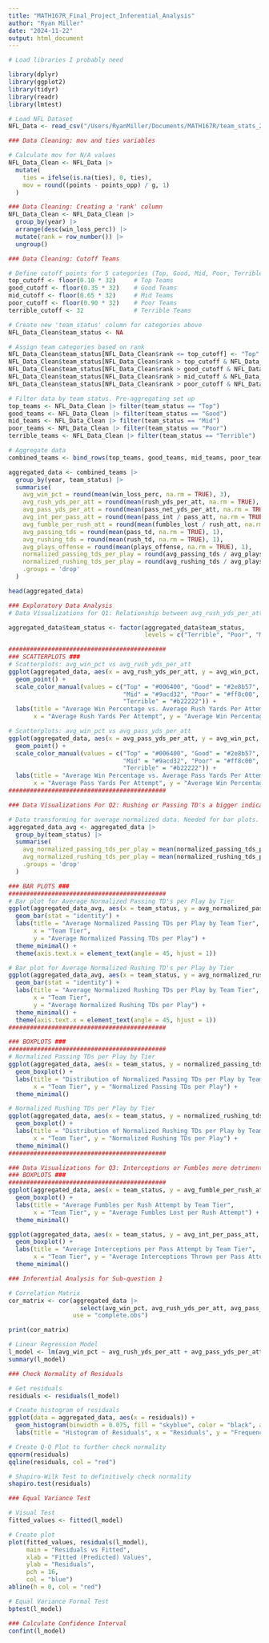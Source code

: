 ```yaml
---
title: "MATH167R_Final_Project_Inferential_Analysis"
author: "Ryan Miller"
date: "2024-11-22"
output: html_document
---
```


```r
# Load libraries I probably need

library(dplyr)
library(ggplot2)
library(tidyr)
library(readr)
library(lmtest)
```

```r
# Load NFL Dataset
NFL_Data <- read_csv("/Users/RyanMiller/Documents/MATH167R/team_stats_2003_2023.csv")
```


```r
### Data Cleaning: mov and ties variables

# Calculate mov for N/A values
NFL_Data_Clean <- NFL_Data |>
  mutate(
    ties = ifelse(is.na(ties), 0, ties),
    mov = round((points - points_opp) / g, 1)
  )

### Data Cleaning: Creating a 'rank' column
NFL_Data_Clean <- NFL_Data_Clean |>
  group_by(year) |>
  arrange(desc(win_loss_perc)) |>
  mutate(rank = row_number()) |>
  ungroup()

### Data Cleaning: Cutoff Teams

# Define cutoff points for 5 categories (Top, Good, Mid, Poor, Terrible)
top_cutoff <- floor(0.10 * 32)     # Top Teams
good_cutoff <- floor(0.35 * 32)    # Good Teams
mid_cutoff <- floor(0.65 * 32)     # Mid Teams
poor_cutoff <- floor(0.90 * 32)    # Poor Teams
terrible_cutoff <- 32              # Terrible Teams

# Create new 'team_status' column for categories above
NFL_Data_Clean$team_status <- NA

# Assign team categories based on rank
NFL_Data_Clean$team_status[NFL_Data_Clean$rank <= top_cutoff] <- "Top"
NFL_Data_Clean$team_status[NFL_Data_Clean$rank > top_cutoff & NFL_Data_Clean$rank <= good_cutoff] <- "Good"
NFL_Data_Clean$team_status[NFL_Data_Clean$rank > good_cutoff & NFL_Data_Clean$rank <= mid_cutoff] <- "Mid"
NFL_Data_Clean$team_status[NFL_Data_Clean$rank > mid_cutoff & NFL_Data_Clean$rank <= poor_cutoff] <- "Poor"
NFL_Data_Clean$team_status[NFL_Data_Clean$rank > poor_cutoff & NFL_Data_Clean$rank <= terrible_cutoff] <- "Terrible"                     
```

```r
# Filter data by team status. Pre-aggregating set up
top_teams <- NFL_Data_Clean |> filter(team_status == "Top")
good_teams <- NFL_Data_Clean |> filter(team_status == "Good")
mid_teams <- NFL_Data_Clean |> filter(team_status == "Mid")
poor_teams <- NFL_Data_Clean |> filter(team_status == "Poor")
terrible_teams <- NFL_Data_Clean |> filter(team_status == "Terrible")

# Aggregate data
combined_teams <- bind_rows(top_teams, good_teams, mid_teams, poor_teams, terrible_teams)

aggregated_data <- combined_teams |>
  group_by(year, team_status) |>
  summarise(
    avg_win_pct = round(mean(win_loss_perc, na.rm = TRUE), 3),
    avg_rush_yds_per_att = round(mean(rush_yds_per_att, na.rm = TRUE), 1),
    avg_pass_yds_per_att = round(mean(pass_net_yds_per_att, na.rm = TRUE), 1),
    avg_int_per_pass_att = round(mean(pass_int / pass_att, na.rm = TRUE), 3),
    avg_fumble_per_rush_att = round(mean(fumbles_lost / rush_att, na.rm = TRUE), 3),
    avg_passing_tds = round(mean(pass_td, na.rm = TRUE), 1),
    avg_rushing_tds = round(mean(rush_td, na.rm = TRUE), 1),
    avg_plays_offense = round(mean(plays_offense, na.rm = TRUE), 1),
    normalized_passing_tds_per_play = round(avg_passing_tds / avg_plays_offense, 3),
    normalized_rushing_tds_per_play = round(avg_rushing_tds / avg_plays_offense, 3),
    .groups = 'drop'
  )

head(aggregated_data)
```



```r
### Exploratory Data Analysis
# Data Visualizations for Q1: Relationship between avg_rush_yds_per_att/avg_pass_yds_per_att and avg_win_pct

aggregated_data$team_status <- factor(aggregated_data$team_status,
                                      levels = c("Terrible", "Poor", "Mid", "Good", "Top"))

############################################
### SCATTERPLOTS ###
# Scatterplots: avg_win_pct vs avg_rush_yds_per_att 
ggplot(aggregated_data, aes(x = avg_rush_yds_per_att, y = avg_win_pct, color = team_status)) +
  geom_point() +
  scale_color_manual(values = c("Top" = "#006400", "Good" = "#2e8b57",
                                "Mid" = "#9acd32", "Poor" = "#ff8c00",
                                "Terrible" = "#b22222")) +
  labs(title = "Average Win Percentage vs. Average Rush Yards Per Attempt",
       x = "Average Rush Yards Per Attempt", y = "Average Win Percentage")

# Scatterplots: avg_win_pct vs avg_pass_yds_per_att
ggplot(aggregated_data, aes(x = avg_pass_yds_per_att, y = avg_win_pct, color = team_status)) +
  geom_point() +
  scale_color_manual(values = c("Top" = "#006400", "Good" = "#2e8b57",
                                "Mid" = "#9acd32", "Poor" = "#ff8c00",
                                "Terrible" = "#b22222")) +
  labs(title = "Average Win Percentage vs. Average Pass Yards Per Attempt",
       x = "Average Pass Yards Per Attempt", y = "Average Win Percentage")
############################################
```

```r
### Data Visualizations For Q2: Rushing or Passing TD's a bigger indicator of winning?

# Data transforming for average normalized data. Needed for bar plots.
aggregated_data_avg <- aggregated_data |>
  group_by(team_status) |>
  summarise(
    avg_normalized_passing_tds_per_play = mean(normalized_passing_tds_per_play, na.rm = TRUE),
    avg_normalized_rushing_tds_per_play = mean(normalized_rushing_tds_per_play, na.rm = TRUE),
    .groups = 'drop'
  )

### BAR PLOTS ###
############################################
# Bar plot for Average Normalized Passing TD's per Play by Tier
ggplot(aggregated_data_avg, aes(x = team_status, y = avg_normalized_passing_tds_per_play, fill = team_status)) +
  geom_bar(stat = "identity") +
  labs(title = "Average Normalized Passing TDs per Play by Team Tier",
       x = "Team Tier",
       y = "Average Normalized Passing TDs per Play") +
  theme_minimal() +
  theme(axis.text.x = element_text(angle = 45, hjust = 1))

# Bar plot for Average Normalized Rushing TD's per Play by Tier
ggplot(aggregated_data_avg, aes(x = team_status, y = avg_normalized_rushing_tds_per_play, fill = team_status)) +
  geom_bar(stat = "identity") +
  labs(title = "Average Normalized Rushing TDs per Play by Team Tier",
       x = "Team Tier",
       y = "Average Normalized Rushing TDs per Play") +
  theme_minimal() +
  theme(axis.text.x = element_text(angle = 45, hjust = 1))
############################################

### BOXPLOTS ###
############################################
# Normalized Passing TDs per Play by Tier
ggplot(aggregated_data, aes(x = team_status, y = normalized_passing_tds_per_play, fill = team_status)) +
  geom_boxplot() +
  labs(title = "Distribution of Normalized Passing TDs per Play by Team Tier",
       x = "Team Tier", y = "Normalized Passing TDs per Play") +
  theme_minimal()

# Normalized Rushing TDs per Play by Tier
ggplot(aggregated_data, aes(x = team_status, y = normalized_rushing_tds_per_play, fill = team_status)) +
  geom_boxplot() +
  labs(title = "Distribution of Normalized Rushing TDs per Play by Team Tier",
       x = "Team Tier", y = "Normalized Rushing TDs per Play") +
  theme_minimal()
############################################
```


```r
### Data Visualizations for Q3: Interceptions or Fumbles more detrimental to winning?
### BOXPLOTS ###
############################################
ggplot(aggregated_data, aes(x = team_status, y = avg_fumble_per_rush_att, fill = team_status)) +
  geom_boxplot() +
  labs(title = "Average Fumbles per Rush Attempt by Team Tier",
       x = "Team Tier", y = "Average Fumbles Lost per Rush Attempt") +
  theme_minimal()

ggplot(aggregated_data, aes(x = team_status, y = avg_int_per_pass_att, fill = team_status)) +
  geom_boxplot() +
  labs(title = "Average Interceptions per Pass Attempt by Team Tier",
       x = "Team Tier", y = "Average Interceptions Thrown per Pass Attempt") +
  theme_minimal()
```


```r
### Inferential Analysis for Sub-question 1

# Correlation Matrix
cor_matrix <- cor(aggregated_data |>
                    select(avg_win_pct, avg_rush_yds_per_att, avg_pass_yds_per_att),
                  use = "complete.obs")

print(cor_matrix)
```

```r
# Linear Regression Model
l_model <- lm(avg_win_pct ~ avg_rush_yds_per_att + avg_pass_yds_per_att, data = aggregated_data)
summary(l_model)
```
```r
### Check Normality of Residuals

# Get residuals
residuals <- residuals(l_model)

# Create histogram of residuals
ggplot(data = aggregated_data, aes(x = residuals)) +
  geom_histogram(binwidth = 0.075, fill = "skyblue", color = "black", alpha = 0.5) +
  labs(title = "Histogram of Residuals", x = "Residuals", y = "Frequencey")
```

```r
# Create Q-Q Plot to further check normality
qqnorm(residuals)
qqline(residuals, col = "red")
```

```r
# Shapiro-Wilk Test to definitively check normality
shapiro.test(residuals)
```

```r
### Equal Variance Test

# Visual Test
fitted_values <- fitted(l_model)

# Create plot
plot(fitted_values, residuals(l_model),
     main = "Residuals vs Fitted",
     xlab = "Fitted (Predicted) Values",
     ylab = "Residuals",
     pch = 16,
     col = "blue")
abline(h = 0, col = "red")
```

```r
# Equal Variance Formal Test
bptest(l_model)
```

```r
### Calculate Confidence Interval
confint(l_model)
```

